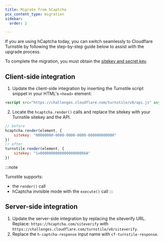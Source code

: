 ```yaml
---
title: Migrate from hCaptcha
pcx_content_type: migration
sidebar:
  order: 2

---
```


If you are using hCaptcha today, you can switch seamlessly to Cloudflare Turnstile by following the step-by-step guide below to assist with the upgrade process.

To complete the migration, you must obtain the [sitekey and secret key](/turnstile/get-started/#get-a-sitekey-and-secret-key).

## Client-side integration

1. Update the client-side integration by inserting the Turnstile script snippet in your HTML's `<head>` element:

<div>

```html title="Turnstile script snippet"
<script src="https://challenges.cloudflare.com/turnstile/v0/api.js" async defer></script>
```

</div>

2. Locate the `hcaptcha.render()` calls and replace the sitekey with your Turnstile sitekey and the API.

<div>

```js title="Render"
// before
hcaptcha.render(element, {
    sitekey: "00000000-0000-0000-0000-000000000000"
})
// after
turnstile.render(element, {
    sitekey: "1x00000000000000000000AA"
})
```

</div>

:::note

Turnstile supports:

- the `render()` call
- hCaptcha invisible mode with the `execute()` call 
:::

## Server-side integration

1. Update the server-side integration by replacing the siteverify URL. Replace: `https://hcaptcha.com/siteverify` with `https://challenges.cloudflare.com/turnstile/v0/siteverify`.
2. Replace the `h-captcha-response` input name with `cf-turnstile-response`.
